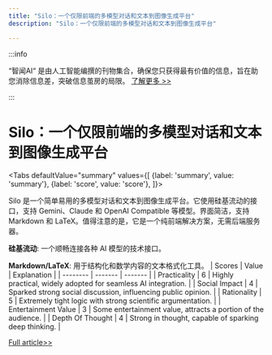 ```yaml
---
title: "Silo：一个仅限前端的多模型对话和文本到图像生成平台"
description: "Silo：一个仅限前端的多模型对话和文本到图像生成平台"

---
```



:::info

“智闻AI“ 是由人工智能编撰的刊物集合，确保您只获得最有价值的信息，旨在助您消除信息差，突破信息茧房的局限。  [了解更多 >>](/)

:::

# Silo：一个仅限前端的多模型对话和文本到图像生成平台


<Tabs
	defaultValue="summary"
	values={[
	{label: 'summary', value: 'summary'},
	{label: 'score', value: 'score'},
]}>
<TabItem value="summary">


Silo 是一个简单易用的多模型对话和文本到图像生成平台。它使用硅基流动的接口，支持 Gemini、Claude 和 OpenAI Compatible 等模型。界面简洁，支持 Markdown 和 LaTeX。值得注意的是，它是一个纯前端解决方案，无需后端服务器。

**硅基流动**: 一个顺畅连接各种 AI 模型的技术接口。

**Markdown/LaTeX**: 用于结构化和数学内容的文本格式化工具。
</TabItem>
<TabItem value="score">
	| Scores     | Value   | Explanation |
	| -------- | ------- | ------- |
	| Practicality  | 6    | Highly practical, widely adopted for seamless AI integration.    |
	| Social Impact | 4     | Sparked strong social discussion, influencing public opinion.    |
	| Rationality    | 5    | Extremely tight logic with strong scientific argumentation.    |
	| Entertainment Value    | 3    | Some entertainment value, attracts a portion of the audience.    |
	| Depth Of Thought    | 4    | Strong in thought, capable of sparking deep thinking.    |
</TabItem>
</Tabs>

[Full article>>](https://github.com/ruanyf/weekly/issues/5246)
